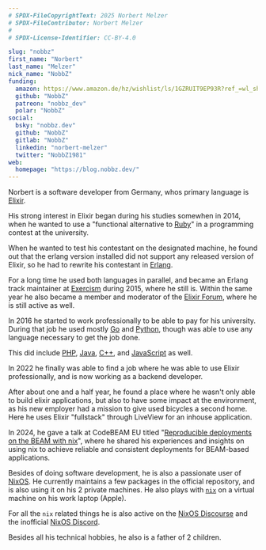 ```yaml
---
# SPDX-FileCopyrightText: 2025 Norbert Melzer
# SPDX-FileContributor: Norbert Melzer
#
# SPDX-License-Identifier: CC-BY-4.0

slug: "nobbz"
first_name: "Norbert"
last_name: "Melzer"
nick_name: "NobbZ"
funding:
  amazon: https://www.amazon.de/hz/wishlist/ls/1GZRUIT9EP93R?ref_=wl_share
  github: "NobbZ"
  patreon: "nobbz_dev"
  polar: "NobbZ"
social:
  bsky: "nobbz.dev"
  github: "NobbZ"
  gitlab: "NobbZ"
  linkedin: "norbert-melzer"
  twitter: "NobbZ1981"
web:
  homepage: "https://blog.nobbz.dev/"
---
```


Norbert is a software developer from Germany, whos primary language is [Elixir].

[Elixir]: https://elixir-lang.org/

His strong interest in Elixir began during his studies somewhen in 2014, when
he wanted to use a "functional alternative to [Ruby]" in a programming contest at
the university.

[Ruby]: https://www.ruby-lang.org/

When he wanted to test his contestant on the designated machine, he found out
that the erlang version installed did not support any released version of Elixir,
so he had to rewrite his contestant in [Erlang].

[Erlang]: https://www.erlang.org/

For a long time he used both languages in parallel, and became an Erlang track
maintainer at [Exercism] during 2015, where he still is. Within the same year
he also became a member and moderator of the [Elixir Forum], where he is still
active as well.

[Exercism]: https://exercism.org/
[Elixir Forum]: https://elixirforum.com/

In 2016 he started to work professionally to be able to pay for his university.
During that job he used mostly [Go] and [Python], though was able to use any
language necessary to get the job done.

[Go]: https://golang.org/
[Python]: https://www.python.org/

This did include [PHP], [Java], [C++], and [JavaScript] as well.

[PHP]: https://www.php.net/
[Java]: https://www.java.com/
[C++]: https://isocpp.org/
[JavaScript]: https://www.javascript.com/

In 2022 he finally was able to find a job where he was able to use Elixir
professionally, and is now working as a backend developer.

After about one and a half year, he found a place where he wasn't only able to
build elixir applications, but also to have some impact at the environment, as
his new employer had a mission to give used bicycles a second home. Here he uses
Elixir "fullstack" through LiveView for an inhouse application.

In 2024, he gave a talk at CodeBEAM EU titled "[Reproducible deployments on the
BEAM with nix][talk-1]", where he shared his experiences and insights on using nix to
achieve reliable and consistent deployments for BEAM-based applications.

[talk-1]: https://youtu.be/HbtbdLolHeM?si=_6y70Wpl39Z593rl

Besides of doing software development, he is also a passionate user of [NixOS].
He currently maintains a few packages in the official repository, and is
also using it on his 2 private machines. He also plays with [`nix`] on a virtual
machine on his work laptop (Apple).

[NixOS]: https://nixos.org/
[`nix`]: https://nixos.org/manual/nix/stable/#ch-about-nix

For all the `nix` related things he is also active on the [NixOS Discourse] and
the inofficial [NixOS Discord].

[NixOS Discourse]: https://discourse.nixos.org/
[NixOS Discord]: https://discord.gg/fFQp8hqY

Besides all his technical hobbies, he also is a father of 2 children.
